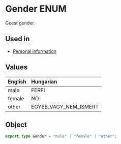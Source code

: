 # Gender ENUM
Guest gender.

## Used in
- [Personal information](/schemas/viza/segments/personal-information#gender)

## Values
| English | Hungarian             |
|:--------|:----------------------|
| male    | FERFI                 |
| female  | NO                    |
| other   | EGYEB_VAGY_NEM_ISMERT |

## Object
```ts
export type Gender = "male" | "female" | "other";
```
